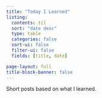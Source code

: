 ```yaml
---
title: "Today I Learned"
listing:
  contents: til
  sort: "date desc"
  type: table
  categories: false
  sort-ui: false
  filter-ui: false
  fields: [title, date]

page-layout: full
title-block-banner: false
---
```


Short posts based on what I learned.
